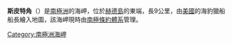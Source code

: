 {{unreferenced|time=2013-10-29T07:48:21+00:00}}
{{coord|53|7|S|73|51|E|display=title}}

'''斯皮特角'''（{{lang-en|Spit Point}}）是[[南極洲|南極洲]]的海岬，位於[[赫德島|赫德島]]的東端，長9公里，由[[美國|美國]]的海豹獵船船長繪入地圖，該海岬現時由[[南極條約體系|南極條約體系]]管理。

{{Antarctica-geo-stub}}
[[Category:南極洲海岬|Category:南極洲海岬]]